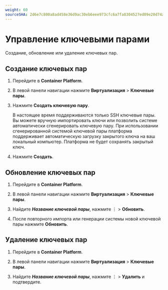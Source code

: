 ```yaml
---
weight: 60
sourceSHA: 2d6e7c800a8ad458e36d9ac30eb6eee973cfc6a7fa8304527ed09e20d74a8be3
---
```


# Управление ключевыми парами

Создание, обновление или удаление ключевых пар.

## Создание ключевых пар

1. Перейдите в **Container Platform**.

2. В левой панели навигации нажмите **Виртуализация** > **Ключевые пары**.

3. Нажмите **Создать ключевую пару**.

   В настоящее время поддерживаются только SSH ключевые пары. Вы можете вручную импортировать ключи или позволить системе автоматически сгенерировать ключевую пару. При использовании сгенерированной системой ключевой пары платформа поддерживает автоматическую загрузку закрытого ключа на ваш локальный компьютер. Платформа не будет сохранять закрытый ключ.

4. Нажмите **Создать**.

## Обновление ключевых пар

1. Перейдите в **Container Platform**.

2. В левой панели навигации нажмите **Виртуализация** > **Ключевые пары**.

3. Найдите ***Название ключевой пары***, нажмите ⋮ > **Обновить**.

4. После повторного импорта или генерации системы новой ключевой пары нажмите **Обновить**.

## Удаление ключевых пар

1. Перейдите в **Container Platform**.

2. В левой панели навигации нажмите **Виртуализация** > **Ключевые пары**.

3. Найдите ***Название ключевой пары***, нажмите ⋮ > **Удалить** и подтвердите.

